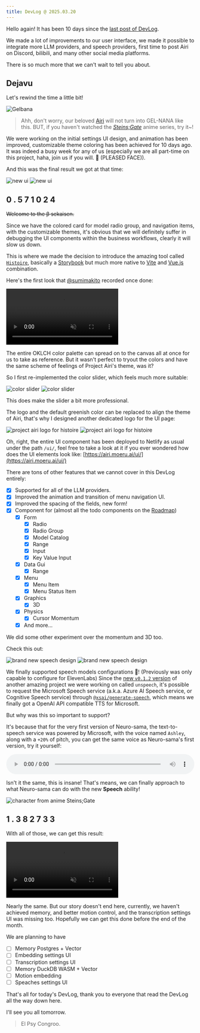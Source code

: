 ```yaml
---
title: DevLog @ 2025.03.20
---
```



Hello again! It has been 10 days since the [last post of DevLog](../references/contributing/guide/).

We made a lot of improvements to our user interface, we made it possible
to integrate more LLM providers, and speech providers, first time to post
Airi on Discord, bilibili, and many other social media platforms.

There is so much more that we can't wait to tell you about.

## Dejavu

Let's rewind the time a little bit!

<Image src={Gelbana} alt="Gelbana" />

> Ahh, don't worry, our beloved [Airi](https://github.com/moeru-ai/airi) will
> not turn into GEL-NANA like this. BUT, if you haven't watched the
> [_Steins;Gate_](https://myanimelist.net/anime/9253/Steins_Gate) anime series,
> try it~!

We were working on the initial settings UI design, and animation has been
improved, customizable theme coloring has been achieved for 10 days ago.
It was indeed a busy week for any of us (especially we are all part-time on
this project, haha, join us if you will. 🥺 (PLEASED FACE)).

And this was the final result we got at that time:

<Image className="light" src={NewUIV3} alt="new ui" />
<Image className="dark" src={NewUIV3Dark} alt="new ui" />

<h2 class="devlog-steins-gate-divergence-meter-heading">
  <span class="nixie-digit">0</span>
  <span class="nixie-digit">.</span>
  <span class="nixie-digit">5</span>
  <span class="nixie-digit">7</span>
  <span class="nixie-digit">1</span>
  <span class="nixie-digit">0</span>
  <span class="nixie-digit">2</span>
  <span class="nixie-digit">4</span>
</h2>

~~Welcome to the β sekaisen.~~

Since we have the colored card for model radio group, and navigation items,
with the customizable themes, it's obvious that we will definitely suffer
in debugging the UI components within the business workflows, clearly it
will slow us down.

This is where we made the decision to introduce the amazing tool called
[`Histoire`](https://histoire.dev), basically a
[Storybook](https://storybook.js.org/) but much more native to
[Vite](https://vitejs.dev) and [Vue.js](https://vuejs.org) combination.

Here's the first look that [@sumimakito](https://github.com/sumimakito)
recorded once done:

<video muted autoplay>
  <source src="../../static/blog/DevLog-2025.03.20/histoire-first-look.mp4" />
</video>

The entire OKLCH color palette can spread on to the canvas all at once
for us to take as reference. But it wasn't perfect to tryout the colors
and have the same scheme of feelings of Project Airi's theme, was it?

So I first re-implemented the color slider, which feels much more suitable:

<Image className="light" src={HistoireColorSlider} alt="color slider" />
<Image className="dark" src={HistoireColorSliderDark} alt="color slider" />

This does make the slider a bit more professional.

The logo and the default greenish color can be replaced to align the theme
of Airi, that's why I designed another dedicated logo for the UI page:

<Image className="light" src={HistoireLogo} alt="project airi logo for histoire" />
<Image className="dark" src={HistoireLogoDark} alt="project airi logo for histoire" />

Oh, right, the entire UI component has been deployed to Netlify as usual
under the path `/ui/`, feel free to take a look at it if you ever wondered
how does the UI elements look like:
[https://airi.moeru.ai/ui/](https://airi.moeru.ai/ui/)

There are tons of other features that we cannot cover in this DevLog entirely:

- [x] Supported for all of the LLM providers.
- [x] Improved the animation and transition of menu navigation UI.
- [x] Improved the spacing of the fields, new form!
- [x] Component for (almost all the todo components on the [Roadmap](https://github.com/moeru-ai/airi/issues/42))
  - [x] Form
    - [x] Radio
    - [x] Radio Group
    - [x] Model Catalog
    - [x] Range
    - [x] Input
    - [x] Key Value Input
  - [x] Data Gui
    - [x]  Range
  - [x] Menu
    - [x] Menu Item
    - [x] Menu Status Item
  - [x] Graphics
    - [x] 3D
  - [x] Physics
    - [x] Cursor Momentum
  - [x] And more...

We did some other experiment over the momentum and 3D too.

Check this out:

<Image className="light" src={NewUIV4Speech} alt="brand new speech design" />
<Image className="dark" src={NewUIV4SpeechDark} alt="brand new speech design" />

We finally supported speech models configurations 🎉! (Previously was
only capable to configure for ElevenLabs) Since the
[new `v0.1.2` version](https://github.com/moeru-ai/unspeech/releases/tag/v0.1.2)
of another amazing project we were working on called `unspeech`, it's possible
to request the Microsoft Speech service (a.k.a. Azure AI Speech service, or
Cognitive Speech service) through
[`@xsai/generate-speech`](https://xsai.js.org/docs/packages/generate/speech), which
means we finally got a OpenAI API compatible TTS for Microsoft.

But why was this so important to support?

It's because that for the very first version of Neuro-sama, the text-to-speech
service was powered by Microsoft, with the voice named `Ashley`, along with a
`+20%` of pitch, you can get the same voice as Neuro-sama's first version, try it
yourself:

<audio controls style="width: 100%;">
  <source src="../../static/blog/DevLog-2025.03.20/ashley-pitch-test.mp3" />
</audio>

Isn't it the same, this is insane! That's means, we can finally approach to
what Neuro-sama can do with the new **Speech** ability!

<Image src={SteinsGateMayori} alt="character from anime Steins;Gate" />

<h2 class="devlog-steins-gate-divergence-meter-heading">
  <span class="nixie-digit">1</span>
  <span class="nixie-digit">.</span>
  <span class="nixie-digit">3</span>
  <span class="nixie-digit">8</span>
  <span class="nixie-digit">2</span>
  <span class="nixie-digit">7</span>
  <span class="nixie-digit">3</span>
  <span class="nixie-digit">3</span>
</h2>

With all of those, we can get this result:

<video control muted autoplay>
  <source src="../../static/blog/DevLog-2025.03.20/airi-demo.mp4" />
</video>

Nearly the same. But our story doesn't end here, currently, we haven't
achieved memory, and better motion control, and the transcription settings
UI was missing too. Hopefully we can get this done before the end of the
month.

We are planning to have

- [ ] Memory Postgres + Vector
- [ ] Embedding settings UI
- [ ] Transcription settings UI
- [ ] Memory DuckDB WASM + Vector
- [ ] Motion embedding
- [ ] Speaches settings UI

That's all for today's DevLog, thank you to everyone that read the DevLog
all the way down here.

I'll see you all tomorrow.

> El Psy Congroo.

